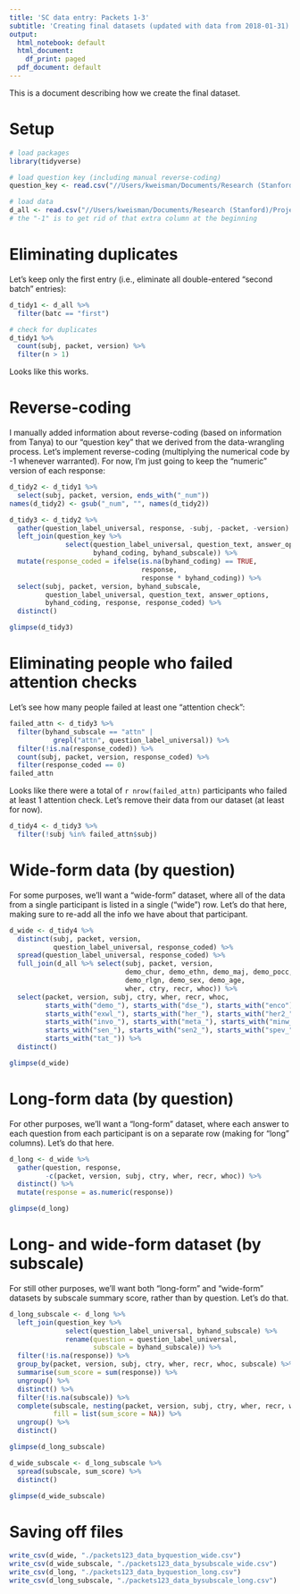 ```yaml
---
title: 'SC data entry: Packets 1-3'
subtitle: 'Creating final datasets (updated with data from 2018-01-31)'
output:
  html_notebook: default
  html_document:
    df_print: paged
  pdf_document: default
---
```


This is a document describing how we create the final dataset.

# Setup

```r
# load packages
library(tidyverse)

# load question key (including manual reverse-coding)
question_key <- read.csv("//Users/kweisman/Documents/Research (Stanford)/Projects/Templeton Grant/DATA WRANGLING/templeton_packets/packets123/packets123_question_key_byhand.csv")

# load data
d_all <- read.csv("//Users/kweisman/Documents/Research (Stanford)/Projects/Templeton Grant/DATA WRANGLING/templeton_packets/packets123/packets123_data.csv")[-1]
# the "-1" is to get rid of that extra column at the beginning
```

# Eliminating duplicates

Let's keep only the first entry (i.e., eliminate all double-entered "second batch" entries):

```r
d_tidy1 <- d_all %>%
  filter(batc == "first")

# check for duplicates
d_tidy1 %>% 
  count(subj, packet, version) %>%
  filter(n > 1)
```

Looks like this works.

# Reverse-coding

I manually added information about reverse-coding (based on information from Tanya) to our "question key" that we derived from the data-wrangling process. Let's implement reverse-coding (multiplying the numerical code by -1 whenever warranted). For now, I'm just going to keep the "numeric" version of each response:

```r
d_tidy2 <- d_tidy1 %>%
  select(subj, packet, version, ends_with("_num"))
names(d_tidy2) <- gsub("_num", "", names(d_tidy2))

d_tidy3 <- d_tidy2 %>% 
  gather(question_label_universal, response, -subj, -packet, -version) %>%
  left_join(question_key %>% 
              select(question_label_universal, question_text, answer_options, 
                     byhand_coding, byhand_subscale)) %>%
  mutate(response_coded = ifelse(is.na(byhand_coding) == TRUE, 
                                 response,
                                 response * byhand_coding)) %>%
  select(subj, packet, version, byhand_subscale, 
         question_label_universal, question_text, answer_options, 
         byhand_coding, response, response_coded) %>%
  distinct()

glimpse(d_tidy3)
```

# Eliminating people who failed attention checks

Let's see how many people failed at least one "attention check":

```r
failed_attn <- d_tidy3 %>%
  filter(byhand_subscale == "attn" | 
           grepl("attn", question_label_universal)) %>%
  filter(!is.na(response_coded)) %>%
  count(subj, packet, version, response_coded) %>%
  filter(response_coded == 0)
failed_attn
```

Looks like there were a total of `r nrow(failed_attn)` participants who failed at least 1 attention check. Let's remove their data from our dataset (at least for now).

```r
d_tidy4 <- d_tidy3 %>%
  filter(!subj %in% failed_attn$subj)
```

# Wide-form data (by question)

For some purposes, we'll want a "wide-form" dataset, where all of the data from a single participant is listed in a single ("wide") row. Let's do that here, making sure to re-add all the info we have about that participant.

```r
d_wide <- d_tidy4 %>%
  distinct(subj, packet, version, 
           question_label_universal, response_coded) %>%
  spread(question_label_universal, response_coded) %>%
  full_join(d_all %>% select(subj, packet, version, 
                             demo_chur, demo_ethn, demo_maj, demo_pocc,
                             demo_rlgn, demo_sex, demo_age,
                             wher, ctry, recr, whoc)) %>%
  select(packet, version, subj, ctry, wher, recr, whoc, 
         starts_with("demo_"), starts_with("dse_"), starts_with("enco"),
         starts_with("exwl_"), starts_with("her_"), starts_with("her2_"),
         starts_with("invo_"), starts_with("meta_"), starts_with("minw_"),
         starts_with("sen_"), starts_with("sen2_"), starts_with("spev_"),
         starts_with("tat_")) %>%
  distinct()

glimpse(d_wide)
```

# Long-form data (by question)

For other purposes, we'll want a "long-form" dataset, where each answer to each question from each participant is on a separate row (making for "long" columns). Let's do that here.

```r
d_long <- d_wide %>%
  gather(question, response, 
         -c(packet, version, subj, ctry, wher, recr, whoc)) %>%
  distinct() %>%
  mutate(response = as.numeric(response))

glimpse(d_long)
```

# Long- and wide-form dataset (by subscale)

For still other purposes, we'll want both "long-form" and "wide-form" datasets by subscale summary score, rather than by question. Let's do that.

```r
d_long_subscale <- d_long %>%
  left_join(question_key %>% 
              select(question_label_universal, byhand_subscale) %>% 
              rename(question = question_label_universal,
                     subscale = byhand_subscale)) %>%
  filter(!is.na(response)) %>%
  group_by(packet, version, subj, ctry, wher, recr, whoc, subscale) %>%
  summarise(sum_score = sum(response)) %>%
  ungroup() %>%
  distinct() %>%
  filter(!is.na(subscale)) %>%
  complete(subscale, nesting(packet, version, subj, ctry, wher, recr, whoc), 
           fill = list(sum_score = NA)) %>%
  ungroup() %>%
  distinct()

glimpse(d_long_subscale)
```

```r
d_wide_subscale <- d_long_subscale %>%
  spread(subscale, sum_score) %>%
  distinct()

glimpse(d_wide_subscale)
```

# Saving off files

```r
write_csv(d_wide, "./packets123_data_byquestion_wide.csv")
write_csv(d_wide_subscale, "./packets123_data_bysubscale_wide.csv")
write_csv(d_long, "./packets123_data_byquestion_long.csv")
write_csv(d_long_subscale, "./packets123_data_bysubscale_long.csv")
```


